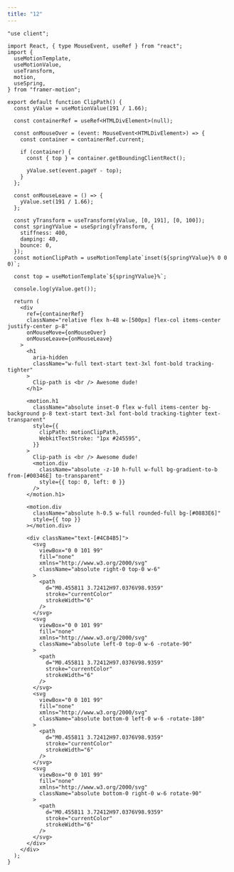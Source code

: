 ```yaml
---
title: "12"
---
```


<ComponentPreview name="12" />

<CodePreview>

```tsx showLineNumbers
"use client";

import React, { type MouseEvent, useRef } from "react";
import {
  useMotionTemplate,
  useMotionValue,
  useTransform,
  motion,
  useSpring,
} from "framer-motion";

export default function ClipPath() {
  const yValue = useMotionValue(191 / 1.66);

  const containerRef = useRef<HTMLDivElement>(null);

  const onMouseOver = (event: MouseEvent<HTMLDivElement>) => {
    const container = containerRef.current;

    if (container) {
      const { top } = container.getBoundingClientRect();

      yValue.set(event.pageY - top);
    }
  };

  const onMouseLeave = () => {
    yValue.set(191 / 1.66);
  };

  const yTransform = useTransform(yValue, [0, 191], [0, 100]);
  const springYValue = useSpring(yTransform, {
    stiffness: 400,
    damping: 40,
    bounce: 0,
  });
  const motionClipPath = useMotionTemplate`inset(${springYValue}% 0 0 0)`;

  const top = useMotionTemplate`${springYValue}%`;

  console.log(yValue.get());

  return (
    <div
      ref={containerRef}
      className="relative flex h-48 w-[500px] flex-col items-center justify-center p-8"
      onMouseMove={onMouseOver}
      onMouseLeave={onMouseLeave}
    >
      <h1
        aria-hidden
        className="w-full text-start text-3xl font-bold tracking-tighter"
      >
        Clip-path is <br /> Awesome dude!
      </h1>

      <motion.h1
        className="absolute inset-0 flex w-full items-center bg-background p-8 text-start text-3xl font-bold tracking-tighter text-transparent"
        style={{
          clipPath: motionClipPath,
          WebkitTextStroke: "1px #245595",
        }}
      >
        Clip-path is <br /> Awesome dude!
        <motion.div
          className="absolute -z-10 h-full w-full bg-gradient-to-b from-[#00346E] to-transparent"
          style={{ top: 0, left: 0 }}
        />
      </motion.h1>

      <motion.div
        className="absolute h-0.5 w-full rounded-full bg-[#0883E6]"
        style={{ top }}
      ></motion.div>

      <div className="text-[#4C84B5]">
        <svg
          viewBox="0 0 101 99"
          fill="none"
          xmlns="http://www.w3.org/2000/svg"
          className="absolute right-0 top-0 w-6"
        >
          <path
            d="M0.455811 3.72412H97.0376V98.9359"
            stroke="currentColor"
            strokeWidth="6"
          />
        </svg>
        <svg
          viewBox="0 0 101 99"
          fill="none"
          xmlns="http://www.w3.org/2000/svg"
          className="absolute left-0 top-0 w-6 -rotate-90"
        >
          <path
            d="M0.455811 3.72412H97.0376V98.9359"
            stroke="currentColor"
            strokeWidth="6"
          />
        </svg>
        <svg
          viewBox="0 0 101 99"
          fill="none"
          xmlns="http://www.w3.org/2000/svg"
          className="absolute bottom-0 left-0 w-6 -rotate-180"
        >
          <path
            d="M0.455811 3.72412H97.0376V98.9359"
            stroke="currentColor"
            strokeWidth="6"
          />
        </svg>
        <svg
          viewBox="0 0 101 99"
          fill="none"
          xmlns="http://www.w3.org/2000/svg"
          className="absolute bottom-0 right-0 w-6 rotate-90"
        >
          <path
            d="M0.455811 3.72412H97.0376V98.9359"
            stroke="currentColor"
            strokeWidth="6"
          />
        </svg>
      </div>
    </div>
  );
}
```
</CodePreview>